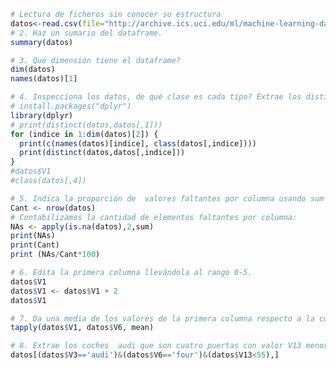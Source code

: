```r
# Lectura de ficheros sin conocer su estructura
datos<-read.csv(file="http://archive.ics.uci.edu/ml/machine-learning-databases/autos/imports-85.data", na.strings = "?", header = FALSE)
# 2. Haz un sumario del dataframe.
summary(datos)
```
```r
# 3. Qué dimensión tiene el dataframe?
dim(datos)
names(datos)[1]
```
```r
# 4. Inspecciona los datos, de qué clase es cada tipo? Extrae los distintos valores que toman los factores.
# install.packages("dplyr")
library(dplyr)
# print(distinct(datos,datos[,1]))
for (indice in 1:dim(datos)[2]) {
  print(c(names(datos)[indice], class(datos[,indice])))
  print(distinct(datos,datos[,indice]))
}
#datos$V1
#class(datos[,4])
```
```r
# 5. Indica la proporción de  valores faltantes por columna usando sum e is.na y un apply (usa nrow).
Cant <- nrow(datos)
# Contabilizamos la cantidad de elementos faltantes por columna:
NAs <- apply(is.na(datos),2,sum)
print(NAs)
print(Cant)
print (NAs/Cant*100)
```
```r
# 6. Edita la primera columna llevándola al rango 0-5.
datos$V1
datos$V1 <- datos$V1 + 2
datos$V1
```
```r
# 7. Da una media de los valores de la primera columna respecto a la columna de número de puertas del coche.
tapply(datos$V1, datos$V6, mean)
```
```r
# 8. Extrae los coches  audi que son cuatro puertas con valor V13 menor que 55
datos[(datos$V3=='audi')&(datos$V6=='four')&(datos$V13<55),]
```

